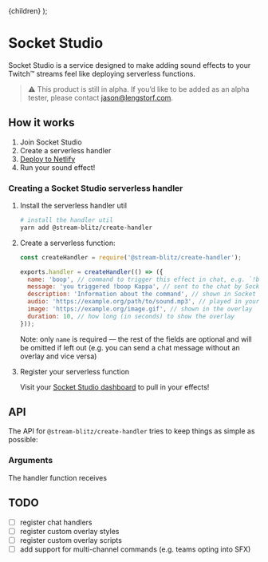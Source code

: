 
  <Layout wide>
    <Card>{children}</Card>
  </Layout>
);

# Socket Studio

Socket Studio is a service designed to make adding sound effects to your Twitch™ streams feel like deploying serverless functions.

> ⚠️ This product is still in alpha. If you’d like to be added as an alpha tester, please contact <jason@lengstorf.com>.

## How it works

1. Join Socket Studio
2. Create a serverless handler
3. [Deploy to Netlify](https://netlify.com/?utm_source=twitch-blitz-jl&utm_medium=github&utm_campaign=devex)
4. Run your sound effect!

### Creating a Socket Studio serverless handler

1.  Install the serverless handler util

    ```bash
    # install the handler util
    yarn add @stream-blitz/create-handler
    ```

2.  Create a serverless function:

    ```js
    const createHandler = require('@stream-blitz/create-handler');

    exports.handler = createHandler(() => ({
      name: 'boop', // command to trigger this effect in chat, e.g. `!boop`
      message: 'you triggered !boop Kappa', // sent to the chat by Socket Studio
      description: 'Information about the command', // shown in Socket Studio
      audio: 'https://example.org/path/to/sound.mp3', // played in your overlay
      image: 'https://example.org/image.gif', // shown in the overlay
      duration: 10, // how long (in seconds) to show the overlay
    }));
    ```

    Note: only `name` is required — the rest of the fields are optional and will be omitted if left out (e.g. you can send a chat message without an overlay and vice versa)

3.  Register your serverless function

    Visit your [Socket Studio dashboard](/) to pull in your effects!

## API

The API for `@stream-blitz/create-handler` tries to keep things as simple as possible:

### Arguments

The handler function receives

## TODO

- [ ] register chat handlers
- [ ] register custom overlay styles
- [ ] register custom overlay scripts
- [ ] add support for multi-channel commands (e.g. teams opting into SFX)
